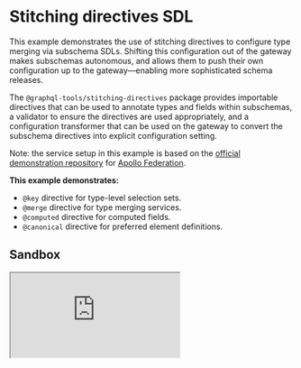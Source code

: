 # Stitching directives SDL

This example demonstrates the use of stitching directives to configure type merging via subschema SDLs. Shifting this configuration out of the gateway makes subschemas autonomous, and allows them to push their own configuration up to the gateway&mdash;enabling more sophisticated schema releases.

The `@graphql-tools/stitching-directives` package provides importable directives that can be used to annotate types and fields within subschemas, a validator to ensure the directives are used appropriately, and a configuration transformer that can be used on the gateway to convert the subschema directives into explicit configuration setting.

Note: the service setup in this example is based on the [official demonstration repository](https://github.com/apollographql/federation-demo) for
[Apollo Federation](https://www.apollographql.com/docs/federation/).

**This example demonstrates:**

- `@key` directive for type-level selection sets.
- `@merge` directive for type merging services.
- `@computed` directive for computed fields.
- `@canonical` directive for preferred element definitions.

## Sandbox

<iframe
  src="https://codesandbox.io/embed/github/ardatan/schema-stitching/tree/master/examples/stitching-directives-sdl?fontsize=14&hidenavigation=1&theme=dark"
  className="mt-6 w-full h-[500px] rounded-md"
  title="stitching-directives-sdl"
  allow="geolocation; microphone; camera; midi; vr; accelerometer; gyroscope; payment; ambient-light-sensor; encrypted-media; usb"
  sandbox="allow-modals allow-forms allow-popups allow-scripts allow-same-origin"
/>

> You can also see the project on GitHub [here](https://github.com/ardatan/schema-stitching/tree/master/examples/stitching-directives-sdl).

The following services are available for interactive queries:

- **Stitched gateway:** http://localhost:4000/graphql
- _Accounts subservice_: http://localhost:4001/graphql
- _Inventory subservice_: http://localhost:4002/graphql
- _Products subservice_: http://localhost:4003/graphql
- _Reviews subservice_: http://localhost:4004/graphql

## Summary

First, try a query that includes data from all services:

```graphql
query {
  products(upcs: [1, 2]) {
    name
    price
    weight
    inStock
    shippingEstimate
    reviews {
      id
      body
      author {
        name
        username
        totalReviews
      }
      product {
        name
        price
      }
    }
  }
}
```

Neat, it works! All those merges were configured through schema SDL annotations. Let's review the patterns used in this example and compare them to their static configuration counterparts. Keep in mind: SDL directives are always just annotations for the static configuration that's been discussed throughout previous chapters.

### Single picked key

Open the Accounts schema and see the expression of a [single-record merge query](../type-merging-single-records):

```graphql
type User {
  id: ID!
  name: String!
  username: String!
}

type Query {
  user(id: ID!): User @merge(keyField: "id")
}
```

This translates into the following configuration:

```js
merge: {
  User: {
    selectionSet: '{ id }'
    fieldName: 'user',
    args: (id) => ({ id }),
  }
}
```

Here the `@merge(keyField: "id")` directive marks a merger query, and specifies that the `id` field acts as a selectionSet to be fetched with the original object and picked as the query argument.

### Picked keys with additional arguments

Next, open the Products schema and see the expression of an [array-batched merge query](../type-merging-arrays):

```graphql
type Product {
  upc: ID!
}

type Query {
  products(upcs: [ID!]!, order: String): [Product]! @merge(
    keyField: "upc"
    keyArg: "upcs"
    additionalArgs: """ order: "price" """
  )
}
```

This translates into the following configuration:

```js
merge: {
  Product: {
    selectionSet: '{ upc }'
    fieldName: 'products',
    key: ({ upc }) => upc,
    argsFromKeys: (upcs) => ({ upcs, order: 'price' }),
  }
}
```

Again, the `@merge(keyField: "upc")` directive marks a merger array query, and specifies that the `upc` field acts as a selectionSet to be fetched with each original object and picked into the query argument array. The `keyArg` argument specifies which query argument receives the array of keys, and `additionalArgs` specifies static values to provide for other arguments.

### Object keys

Now open the Inventory schema and see the expression of an object key, denoted by a generic scalar (here called `_Key`). In the absence of `keyField`, a generated key assumes the shape of a typed object like those sent to [federation services](../federation-services):

```graphql
type Product @key(selectionSet: "{ upc }") {
  upc: ID!
  shippingEstimate: Int @computed(selectionSet: "{ price weight }")
}

scalar _Key

type Query {
  _products(keys: [_Key!]!): [Product]! @merge
}
```

This translates into the following configuration:

```js
// assume "pick" works like the lodash method...
merge: {
  Product: {
    selectionSet: '{ upc }',
    fields: {
      shippingEstimate: { selectionSet: '{ price weight }', computed: true },
    },
    fieldName: '_products',
    key: (obj) => ({ __typename: 'Product', ...pick(obj, ['upc', 'price', 'weight']) }),
    argsFromKeys: (keys) => ({ keys }),
  }
}
```

The `_Key` scalar is an object with a `__typename` and all _utilized_ selectionSet fields on the type. For example, when the computed `shippingEstimate` field is requested, the resulting object keys look like:

```js
[
  { upc: '1', price: 899, weight: 100, __typename: 'Product' },
  { upc: '2', price: 1299, weight: 1000, __typename: 'Product' }
]
```

However, when `shippingEstimate` is NOT requested, the generated object keys will only contain fields from the base selectionSet:

```js
[
  { upc: '1', __typename: 'Product' },
  { upc: '2', __typename: 'Product' }
]
```

### Typed inputs

Similar to the [object keys](#object-keys) discussed above, an input object type may be used to constrain the specific fields included on a object key:

```graphql
type User @key(selectionSet: "{ id }") {
  id: ID!
}

input UserKey {
  id: ID!
}

type Query {
  _users(keys: [UserKey!]!): [User]! @merge
}
```

This translates into the following configuration:

```js
// assume "pick" works like the lodash method...
merge: {
  User: {
    selectionSet: '{ id }',
    fieldName: '_users',
    key: (obj) => pick(obj, ['id']),
    argsFromKeys: (keys) => ({ keys }),
  }
}
```

In this case, the generated object keys will contain nothing but utilized selectionSet fields that are whitelisted by the input type:

```js
[
  { id: '1' },
  { id: '2' }
]
```

### Nested inputs

A more advanced form of [typed input keys](#typed-inputs), this pattern uses the `keyArg` parameter to specify an input path at which to format the stitching query arguments:

```graphql
type Product @key(selectionSet: "{ upc }") {
  upc: ID!
}

input ProductKey {
  upc: ID!
}

input ProductInput {
  keys: [ProductKey!]!
}

type Query {
  _products(input: ProductInput): [Product]! @merge(keyArg: "input.keys")
}
```

### Canonical definitions

Open the documentation sidebar of GraphiQL for the gateway schema, and have a look at the `Product` type definition. While this type is defined in three different ways by three different services, you'll see that element descriptions from the Products subschema are favored in the combined gateway schema because it is marked as `@canonical`:

```graphql
"Represents a Product available for resale."
type Product @canonical {
  # ...
}
```

Types marked as canonical will provide a preferred definition of the type and its fields to the combined gateway schema. That means we can write clean descriptions for a type and its fields in one service, and expect those definitions to be used in the combined gateway schema. Specific fields may also be marked as canonical to override a canonical type definition. Fields that are unique to a given subservice have no competing definitions, and are therefore canonical by default.

### For demonstration only!

This example uses several needlessly complex key patterns for the sake of demonstration. For simplicity, it's generally best to use the basic picked key patterns whenever possible. Sending object keys is generally only necessary when implementing computed fields or communicating with federation services.
